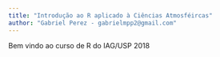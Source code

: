 ```yaml
---
title: "Introdução ao R aplicado à Ciências Atmosféircas"
author: "Gabriel Perez - gabrielmpp2@gmail.com"
---
```


Bem vindo ao curso de R do IAG/USP 2018